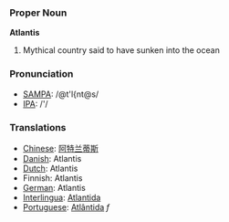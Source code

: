 === Proper Noun ===

'''Atlantis'''

# Mythical country said to have sunken into the ocean

=== Pronunciation ===
*[[w:SAMPA|SAMPA]]: /@t'l{nt@s/
*[[w:IPA|IPA]]: /'/

=== Translations ===

*[[Chinese]]: [[阿特兰蒂斯]]
*[[Danish]]: Atlantis
*[[Dutch]]: Atlantis
*Finnish: Atlantis
*[[German]]: Atlantis
*[[Interlingua]]: [[Atlantida]]
*[[Portuguese]]: [[Atlântida]] ''f''